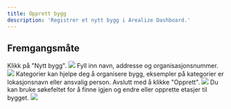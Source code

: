 ```yaml
---
title: Opprett bygg
description: 'Registrer et nytt bygg i Arealize Dashboard.'
---
```


## Fremgangsmåte

<Steps>
  <Step title="Legg til bygg">
    Klikk på "Nytt bygg".
    <Frame type="glass">
        <img src="/images/dashboard/nytt-bygg/opprett-bygg/steg-1.png" />
    </Frame>
  </Step>
  <Step title="Fyll inn detaljer">
    Fyll inn navn, addresse og organisasjonsnummer.
    <Frame type="glass">
        <img src="/images/dashboard/nytt-bygg/opprett-bygg/steg-2.png" />
    </Frame>
  </Step>
  <Step title="Legg til kategori">
    Kategorier kan hjelpe deg å organisere bygg, eksempler på kategorier er lokasjonsnavn eller ansvalig person. Avslutt med å klikke "Opprett".
    <Frame type="glass">
        <img src="/images/dashboard/nytt-bygg/opprett-bygg/steg-3.png" />
    </Frame>
  </Step>
  <Step title="Søk opp bygg">
    Du kan bruke søkefeltet for å finne igjen og endre eller opprette etasjer til bygget.
    <Frame type="glass">
        <img src="/images/dashboard/nytt-bygg/opprett-bygg/steg-4.png" />
    </Frame>
  </Step>
</Steps>
